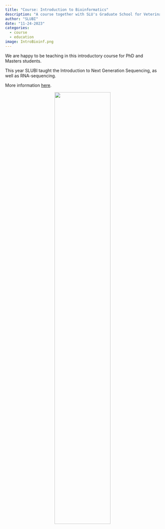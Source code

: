 ```yaml
---
title: "Course: Introduction to Bioinformatics"
description: "A course together with SLU's Graduate School for Veterinary Medicine and Animal Science"
author: "SLUBI"
date: "11-24-2023"
categories:
  - course
  - education
image: IntroBioinf.png
---
```


We are happy to be teaching in this introductory course for PhD and Masters students. 

This year SLUBI taught the Introduction to Next Generation Sequencing, as well as RNA-sequencing. 

More information [here](https://www.slu.se/en/education/programmes-courses/course/PVS0141/0/Introduction-to-bioinformatics/).

<center>
![](IntroBioinf.png){.class width=60%}